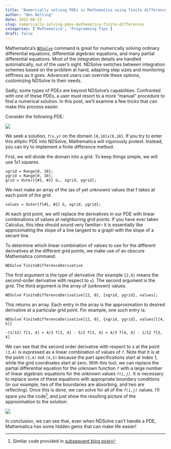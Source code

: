 ```yaml
---
title: 'Numerically solving PDEs in Mathematica using finite difference methods'
author: "Ben Nolting"
date: 2012-08-23
slug: numerically-solving-pdes-mathematica-finite-differences
categories: ['Mathematica', 'Programming Tips']
draft: false
---
```


Mathematica's [`NDSolve`](http://reference.wolfram.com/mathematica/ref/NDSolve.html) command is great for numerically solving ordinary differential equations, differential algebraic equations, and many partial differential equations. Most of the integration details are handled automatically, out of the user's sight. NDSolve switches between integration schemes based on the problem at hand, adapting step sizes and monitoring stiffness as it goes. Advanced users can override these options, customizing NDSolve to their needs. 

Sadly, some types of PDEs are beyond NDSolve's capabilities. Confronted with one of these PDEs, a user must resort to a more "manual" procedure to find a numerical solution. In this post, we'll examine a few tricks that can make this process easier. 

Consider the following PDE: 

![](/img/blogeq.jpg) 

We seek a solution, _`f(x,y)`_ on the domain `[0,10]x[0,10]`. If you try to enter this elliptic PDE into NDSolve, Mathematica will vigorously protest. Instead, you can try to implement a finite difference method. 

First, we will divide the domain into a grid. To keep things simple, we will use 1x1 squares.

```
xgrid = Range[0, 10];
ygrid = Range[0, 10];
grid = Outer[{#1, #2} &;, xgrid, ygrid];
```

We next make an array of the (as of yet unknown) values that f takes at each point of the grid.

```
values = Outer[f[#1, #2] &, xgrid, ygrid];
```

At each grid point, we will replace the derivatives in our PDE with linear combinations of values at neighboring grid points. If you have ever taken Calculus, this idea should sound very familiar-- it is essentially like approximating the slope of a line tangent to a graph with the slope of a secant line. 

To determine which linear combination of values to use for the different derivatives at the different grid points, we make use of an obscure Mathematica command:

```
NDSolve`FiniteDifferenceDerivative
``` 

The first argument is the type of derivative (for example `{2,0}` means the second-order derivative with respect to `x`). The second argument is the grid. The third argument is the array of (unknown) values.

```
NDSolve`FiniteDifferenceDerivative[{2, 0}, {xgrid, ygrid}, values];
```

This returns an array. Each entry in the array is the approximation to desired derivative at a particular grid point. For example, one such entry is:

```
NDSolve`FiniteDifferenceDerivative[{2, 0}, {xgrid, ygrid}, values][[4, 5]]
```
```
-(1/12) f[1, 4] + 4/3 f[2, 4] - 5/2 f[3, 4] + 4/3 f[4, 4] - 1/12 f[5, 4]
```

We can see that the second order derivative with respect to x at the point `(3,4)` is expressed as a linear combination of values of _`f`_. Note that it is at the point `(3,4)` not `(4,5)` because the part specifications start at index 1, while the grid coordinates start at zero. With this tool, we can replace the partial differential equation for the unknown function _`f`_ with a large number of linear algebraic equations for the unknown values _`f(i,j)`_. It is necessary to replace some of these equations with appropriate boundary conditions (in our example, two of the boundaries are absorbing, and two are reflecting). Once this is done, we can solve for all of the _`f(i,j)`_ values. I'll spare you the code^[Similar code provided in [subsequent blog post](/post/finite-difference-method-now-free-code/)], and just show the resulting picture of the approximation to the solution: 

![](/img/fdsurface.jpg) 

In conclusion, we can see that, even when NDSolve can't handle a PDE, Mathematica has some hidden gems that can make life easier!